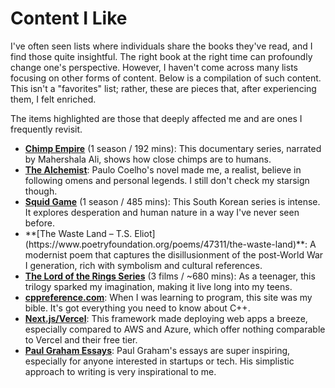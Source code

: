# Content I Like

I've often seen lists where individuals share the books they've read, and I find those quite insightful. The right book at the right time can profoundly change one's perspective. However, I haven't come across many lists focusing on other forms of content. Below is a compilation of such content. This isn't a "favorites" list; rather, these are pieces that, after experiencing them, I felt enriched.

The items highlighted are those that deeply affected me and are ones I frequently revisit.

* **[Chimp Empire](https://www.netflix.com/ie/title/81311783)** (1 season / 192 mins): This documentary series, narrated by Mahershala Ali, shows how close chimps are to humans.
* **[The Alchemist](https://en.wikipedia.org/wiki/The_Alchemist_(novel))**: Paulo Coelho's novel made me, a realist, believe in following omens and personal legends. I still don't check my starsign though.
* **[Squid Game](https://www.netflix.com/ie/title/81040344)** (1 season / 485 mins): This South Korean series is intense. It explores desperation and human nature in a way I've never seen before.
* <div className="text-red-500 font-semibold decoration">**[The Waste Land – T.S. Eliot](https://www.poetryfoundation.org/poems/47311/the-waste-land)**: A modernist poem that captures the disillusionment of the post-World War I generation, rich with symbolism and cultural references.</div>
* **[The Lord of the Rings Series](https://www.imdb.com/list/ls066489022/)** (3 films / ~680 mins): As a teenager, this trilogy sparked my imagination, making it live long into my teens.
* **[cppreference.com](https://en.cppreference.com/w/)**: When I was learning to program, this site was my bible. It's got everything you need to know about C++.
* **[Next.js/Vercel](https://vercel.com/)**: This framework made deploying web apps a breeze, especially compared to AWS and Azure, which offer nothing comparable to Vercel and their free tier.
* **[Paul Graham Essays](https://paulgraham.com/articles.html)**: Paul Graham's essays are super inspiring, especially for anyone interested in startups or tech. His simplistic approach to writing is very inspirational to me.